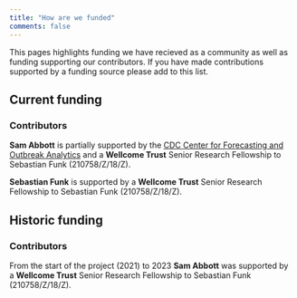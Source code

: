 ```yaml
---
title: "How are we funded"
comments: false
---
```


This pages highlights funding we have recieved as a community as well as funding supporting our contributors. If you have made contributions supported by a funding source please add to this list.

## Current funding

### Contributors

**Sam Abbott** is partially supported by the [CDC Center for Forecasting and Outbreak Analytics](https://www.cdc.gov/forecast-outbreak-analytics/index.html) and a **Wellcome Trust** Senior Research Fellowship to Sebastian Funk (210758/Z/18/Z).

**Sebastian Funk** is supported by a **Wellcome Trust** Senior Research Fellowship to Sebastian Funk (210758/Z/18/Z).

## Historic funding

### Contributors

From the start of the project (2021) to 2023 **Sam Abbott** was supported by a **Wellcome Trust** Senior Research Fellowship to Sebastian Funk (210758/Z/18/Z).